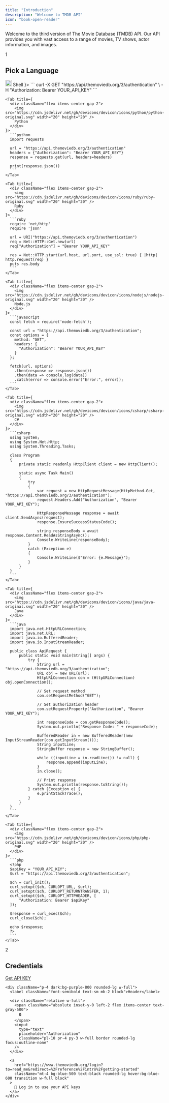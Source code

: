 ```yaml
---
title: "Introduction"
description: "Welcome to TMDB API"
icon: "book-open-reader"
---
```


Welcome to the third version of The Movie Database (TMDB) API. Our API provides you with vast access to a range of movies, TV shows, actor information, and images.

<Card>
  <div className="flex items-center gap-4 mb-4">
    <div className="p-2 rounded-full text-black dark:text-white">1</div>
    <h2 className="text-xl font-semibold text-black dark:text-white">
      Pick a Language
    </h2>
  </div>

  <Tabs>
    <Tab title={
      <div className="flex items-center gap-2">
        <img src="https://cdn.jsdelivr.net/gh/devicons/devicon/icons/bash/bash-original.svg" width="20" height="20" />
        Shell
      </div>
    }>
      ```
      curl -X GET "https://api.themoviedb.org/3/authentication" \ -H "Authorization: Bearer YOUR_API_KEY"
      ```
    </Tab>

    <Tab title={
      <div className="flex items-center gap-2">
        <img src="https://cdn.jsdelivr.net/gh/devicons/devicon/icons/python/python-original.svg" width="20" height="20" />
        Python
      </div>
    }>
      ```python
      import requests

      url = "https://api.themoviedb.org/3/authentication"
      headers = {"Authorization": "Bearer YOUR_API_KEY"}
      response = requests.get(url, headers=headers)

      print(response.json())
      ```
    </Tab>

    <Tab title={
      <div className="flex items-center gap-2">
        <img src="https://cdn.jsdelivr.net/gh/devicons/devicon/icons/ruby/ruby-original.svg" width="20" height="20" />
        Ruby
      </div>
    }>
      ```ruby
      require 'net/http'
      require 'json'

      url = URI("https://api.themoviedb.org/3/authentication")
      req = Net::HTTP::Get.new(url)
      req["Authorization"] = "Bearer YOUR_API_KEY"

      res = Net::HTTP.start(url.host, url.port, use_ssl: true) { |http| http.request(req) }
      puts res.body
      ```
    </Tab>

    <Tab title={
      <div className="flex items-center gap-2">
        <img src="https://cdn.jsdelivr.net/gh/devicons/devicon/icons/nodejs/nodejs-original.svg" width="20" height="20" />
        Node.js
      </div>
    }>
      ```javascript
      const fetch = require('node-fetch');

      const url = "https://api.themoviedb.org/3/authentication";
      const options = {
        method: "GET",
        headers: {
          "Authorization": "Bearer YOUR_API_KEY"
        }
      };

      fetch(url, options)
        .then(response => response.json())
        .then(data => console.log(data))
        .catch(error => console.error("Error:", error));
      ```
    </Tab>

    <Tab title={
      <div className="flex items-center gap-2">
        <img src="https://cdn.jsdelivr.net/gh/devicons/devicon/icons/csharp/csharp-original.svg" width="20" height="20" />
        C#
      </div>
    }>
      ```csharp
      using System;
      using System.Net.Http;
      using System.Threading.Tasks;

      class Program
      {
          private static readonly HttpClient client = new HttpClient();

          static async Task Main()
          {
              try
              {
                  var request = new HttpRequestMessage(HttpMethod.Get, "https://api.themoviedb.org/3/authentication");
                  request.Headers.Add("Authorization", "Bearer YOUR_API_KEY");

                  HttpResponseMessage response = await client.SendAsync(request);
                  response.EnsureSuccessStatusCode();

                  string responseBody = await response.Content.ReadAsStringAsync();
                  Console.WriteLine(responseBody);
              }
              catch (Exception e)
              {
                  Console.WriteLine($"Error: {e.Message}");
              }
          }
      }
      ```
    </Tab>

    <Tab title={
      <div className="flex items-center gap-2">
        <img src="https://cdn.jsdelivr.net/gh/devicons/devicon/icons/java/java-original.svg" width="20" height="20" />
        Java
      </div>
    }>
      ```java
      import java.net.HttpURLConnection;
      import java.net.URL;
      import java.io.BufferedReader;
      import java.io.InputStreamReader;

      public class ApiRequest {
          public static void main(String[] args) {
              try {
                  String url = "https://api.themoviedb.org/3/authentication";
                  URL obj = new URL(url);
                  HttpURLConnection con = (HttpURLConnection) obj.openConnection();
                  
                  // Set request method
                  con.setRequestMethod("GET");
                  
                  // Set authorization header
                  con.setRequestProperty("Authorization", "Bearer YOUR_API_KEY");

                  int responseCode = con.getResponseCode();
                  System.out.println("Response Code: " + responseCode);

                  BufferedReader in = new BufferedReader(new InputStreamReader(con.getInputStream()));
                  String inputLine;
                  StringBuffer response = new StringBuffer();

                  while ((inputLine = in.readLine()) != null) {
                      response.append(inputLine);
                  }
                  in.close();

                  // Print response
                  System.out.println(response.toString());
              } catch (Exception e) {
                  e.printStackTrace();
              }
          }
      }
      ```
    </Tab>

    <Tab title={
      <div className="flex items-center gap-2">
        <img src="https://cdn.jsdelivr.net/gh/devicons/devicon/icons/php/php-original.svg" width="20" height="20" />
        PHP
      </div>
    }>
      ```php
      <?php
      $apiKey = "YOUR_API_KEY";
      $url = "https://api.themoviedb.org/3/authentication";

      $ch = curl_init();
      curl_setopt($ch, CURLOPT_URL, $url);
      curl_setopt($ch, CURLOPT_RETURNTRANSFER, 1);
      curl_setopt($ch, CURLOPT_HTTPHEADER, [
          "Authorization: Bearer $apiKey"
      ]);

      $response = curl_exec($ch);
      curl_close($ch);

      echo $response;
      ?>
      ```
    </Tab>
  </Tabs>
</Card>

<Card>
  <div className="flex items-center gap-4 mb-4">
    <div className="p-2 rounded-full text-black dark:text-white">2</div>
    <h2 className="text-xl font-semibold text-black dark:text-white">
      Credentials
    </h2>
  </div>

  <div style={{ textAlign: "center" }}>
    <a
      href="https://www.themoviedb.org/login?to=read_me&redirect=%2Freference%2Fintro%2Fgetting-started"
      style={{
        display: "block",
        width: "100%",
        padding: "12px 0",
        backgroundColor: "#007BFF",
        color: "#ffffff",
        fontWeight: "bold",
        fontSize: "16px",
        textAlign: "center",
        textDecoration: "none",
        borderRadius: "6px",
        transition: "background-color 0.3s ease",
      }}
    >
      Get API KEY
    </a>

    <div className="p-4 dark:bg-purple-800 rounded-lg w-full">
      <label className="font-semibold text-sm mb-2 block">Header</label>
    
      <div className="relative w-full">
        <span className="absolute inset-y-0 left-2 flex items-center text-gray-500">
          🔒
        </span>
        <input 
          type="text" 
          placeholder="Authorization"
          className="pl-10 pr-4 py-3 w-full border rounded-lg focus:outline-none"
        />
      </div>

      <a 
        href="https://www.themoviedb.org/login?to=read_me&redirect=%2Freference%2Fintro%2Fgetting-started"
        className="mt-4 bg-blue-500 text-black rounded-lg hover:bg-blue-600 transition w-full block"
      >
        🔑 Log in to use your API keys
      </a>
    </div>
  </div>
</Card>